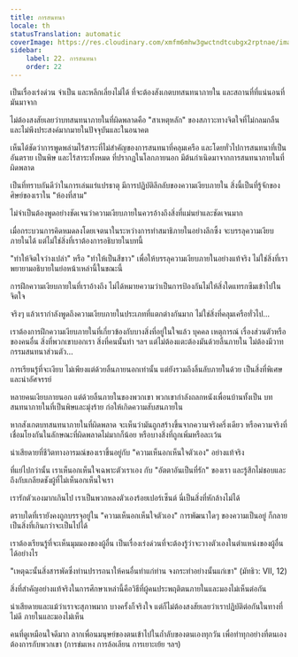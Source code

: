 ```yaml
---
title: การสนทนา
locale: th
statusTranslation: automatic
coverImage: https://res.cloudinary.com/xmfm6mhw3gwctndtcubgx2rptnae/image/upload/v1740468922/small_cover_tratado_de_psicologia_revolucionaria_a4c0dca4e0.webp
sidebar:
    label: 22. การสนทนา
    order: 22
---
```

เป็นเรื่องเร่งด่วน จำเป็น และหลีกเลี่ยงไม่ได้ ที่จะต้องสังเกตบทสนทนาภายใน และสถานที่ที่แน่นอนที่มันมาจาก

ไม่ต้องสงสัยเลยว่าบทสนทนาภายในที่ผิดพลาดคือ "สาเหตุหลัก" ของสภาวะทางจิตใจที่ไม่กลมกลืนและไม่พึงประสงค์มากมายในปัจจุบันและในอนาคต

เห็นได้ชัดว่าการพูดพล่ามไร้สาระที่ไม่สำคัญของการสนทนาที่คลุมเครือ และโดยทั่วไปการสนทนาที่เป็นอันตราย เป็นพิษ และไร้สาระทั้งหมด ที่ปรากฏในโลกภายนอก มีต้นกำเนิดมาจากการสนทนาภายในที่ผิดพลาด

เป็นที่ทราบกันดีว่าในการเล่นแร่แปรธาตุ มีการปฏิบัติลึกลับของความเงียบภายใน สิ่งนี้เป็นที่รู้จักของศิษย์ของเราใน "ห้องที่สาม"

ไม่จำเป็นต้องพูดอย่างชัดเจนว่าความเงียบภายในควรอ้างถึงสิ่งที่แม่นยำและชัดเจนมาก

เมื่อกระบวนการคิดหมดลงโดยเจตนาในระหว่างการทำสมาธิภายในอย่างลึกซึ้ง จะบรรลุความเงียบภายในได้ แต่ไม่ใช่สิ่งที่เราต้องการอธิบายในบทนี้

"ทำให้จิตใจว่างเปล่า" หรือ "ทำให้เป็นสีขาว" เพื่อให้บรรลุความเงียบภายในอย่างแท้จริง ไม่ใช่สิ่งที่เราพยายามอธิบายในย่อหน้าเหล่านี้ในขณะนี้

การฝึกความเงียบภายในที่เราอ้างถึง ไม่ได้หมายความว่าเป็นการป้องกันไม่ให้สิ่งใดแทรกซึมเข้าไปในจิตใจ

จริงๆ แล้วเรากำลังพูดถึงความเงียบภายในประเภทที่แตกต่างกันมาก ไม่ใช่สิ่งที่คลุมเครือทั่วไป...

เราต้องการฝึกความเงียบภายในที่เกี่ยวข้องกับบางสิ่งที่อยู่ในใจแล้ว บุคคล เหตุการณ์ เรื่องส่วนตัวหรือของคนอื่น สิ่งที่พวกเขาบอกเรา สิ่งที่คนนั้นทำ ฯลฯ แต่ไม่ต้องแตะต้องมันด้วยลิ้นภายใน ไม่ต้องมีวาทกรรมสนทนาส่วนตัว...

การเรียนรู้ที่จะเงียบ ไม่เพียงแต่ด้วยลิ้นภายนอกเท่านั้น แต่ยังรวมถึงลิ้นลับภายในด้วย เป็นสิ่งที่พิเศษและน่าอัศจรรย์

หลายคนเงียบภายนอก แต่ด้วยลิ้นภายในของพวกเขา พวกเขากำลังถลกหนังเพื่อนบ้านทั้งเป็น บทสนทนาภายในที่เป็นพิษและมุ่งร้าย ก่อให้เกิดความสับสนภายใน

หากสังเกตบทสนทนาภายในที่ผิดพลาด จะเห็นว่ามันถูกสร้างขึ้นจากความจริงครึ่งเดียว หรือความจริงที่เชื่อมโยงกันในลักษณะที่ผิดพลาดไม่มากก็น้อย หรือบางสิ่งที่ถูกเพิ่มหรือละเว้น

น่าเสียดายที่ชีวิตทางอารมณ์ของเราขึ้นอยู่กับ "ความเห็นอกเห็นใจตัวเอง" อย่างแท้จริง

ที่แย่ไปกว่านั้น เราเห็นอกเห็นใจเฉพาะตัวเราเอง กับ "อัตตาอันเป็นที่รัก" ของเรา และรู้สึกไม่ชอบและถึงกับเกลียดชังผู้ที่ไม่เห็นอกเห็นใจเรา

เรารักตัวเองมากเกินไป เราเป็นพวกหลงตัวเองร้อยเปอร์เซ็นต์ นี่เป็นสิ่งที่หักล้างไม่ได้

ตราบใดที่เรายังคงถูกบรรจุอยู่ใน "ความเห็นอกเห็นใจตัวเอง" การพัฒนาใดๆ ของความเป็นอยู่ ก็กลายเป็นสิ่งที่เกินกว่าจะเป็นไปได้

เราต้องเรียนรู้ที่จะเห็นมุมมองของผู้อื่น เป็นเรื่องเร่งด่วนที่จะต้องรู้ว่าจะวางตัวเองในตำแหน่งของผู้อื่นได้อย่างไร

"เหตุฉะนั้นสิ่งสารพัดซึ่งท่านปรารถนาให้คนอื่นทำแก่ท่าน จงกระทำอย่างนั้นแก่เขา" (มัทธิว: VII, 12)

สิ่งที่สำคัญอย่างแท้จริงในการศึกษาเหล่านี้คือวิธีที่ผู้คนประพฤติตนภายในและมองไม่เห็นต่อกัน

น่าเสียดายและแม้ว่าเราจะสุภาพมาก บางครั้งก็จริงใจ แต่ก็ไม่ต้องสงสัยเลยว่าเราปฏิบัติต่อกันในทางที่ไม่ดี ภายในและมองไม่เห็น

คนที่ดูเหมือนใจดีมาก ลากเพื่อนมนุษย์ของตนเข้าไปในถ้ำลับของตนเองทุกวัน เพื่อทำทุกอย่างที่ตนเองต้องการกับพวกเขา (การข่มเหง การล้อเลียน การเยาะเย้ย ฯลฯ)

